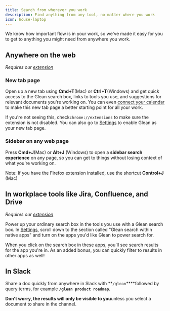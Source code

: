 ```yaml
---
title: Search from wherever you work
description: Find anything from any tool, no matter where you work
icon: house-laptop
---
```


We know how important flow is in your work, so we've made it easy for you to get to anything you might need from anywhere you work.

## Anywhere on the web

*Requires our [extension](https://chrome.google.com/webstore/detail/scio-search/cfpdompphcacgpjfbonkdokgjhgabpij)*

### New tab page

Open up a new tab using **Cmd+T**(Mac) or **Ctrl+T**(Windows) and get quick access to the Glean search box, links to tools you use, and suggestions for relevant documents you're working on. You can even [connect your calendar](https://app.askscio.com/settings) to make this new tab page a better starting point for all your work.

If you're not seeing this, check`chrome://extensions` to make sure the extension is not disabled. You can also go to [Settings](https://app.askscio.com/settings) to enable Glean as your new tab page.

### Sidebar on any web page

Press **Cmd+J**(Mac) or **Alt+J** (Windows) to open a **sidebar search experience** on any page, so you can get to things without losing context of what you're working on.

Note: If you have the Firefox extension installed, use the shortcut **Control+J** (Mac)

## In workplace tools like Jira, Confluence, and Drive

*Requires our [extension](https://chrome.google.com/webstore/detail/scio-search/cfpdompphcacgpjfbonkdokgjhgabpij)*

Power up your ordinary search box in the tools you use with a Glean search box. In [Settings](https://app.askscio.com/settings), scroll down to the section called "Glean search within native apps" and turn on the apps you'd like Glean to power search for.

When you click on the search box in these apps, you'll see search results for the app you're in. As an added bonus, you can quickly filter to results in other apps as well!

## In Slack

Share a doc quickly from anywhere in Slack with **`/glean`****followed by query terms, for example **`/glean product roadmap`.**

**Don't worry, the results will only be visible to you**unless you select a document to share in the channel.
